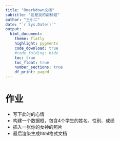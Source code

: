 ```yaml
---
title: "Rmarkdown文档"
subtitle: "这是我的副标题"
author: "王小二"
date: "`r Sys.Date()`"
output: 
  html_document:
    theme: flatly
    highlight: pygments
    code_download: true
    #code_folding: hide
    toc: true
    toc_float: true
    number_sections: true
    df_print: paged
---
```





# 作业

- 写下此时的心情
- 构建一个数据框，包含4个学生的姓名、性别、成绩
- 插入一张你的女神的照片
- 最后渲染生成html格式文档
